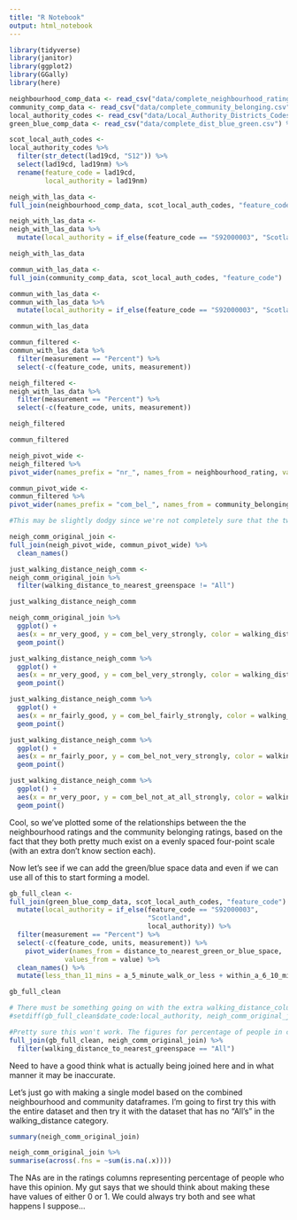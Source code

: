 ```yaml
---
title: "R Notebook"
output: html_notebook
---
```


```r
library(tidyverse)
library(janitor)
library(ggplot2)
library(GGally)
library(here)

neighbourhood_comp_data <- read_csv("data/complete_neighbourhood_rating.csv") %>% clean_names()
community_comp_data <- read_csv("data/complete_community_belonging.csv") %>% clean_names()
local_authority_codes <- read_csv("data/Local_Authority_Districts_Codes.csv") %>% clean_names()
green_blue_comp_data <- read_csv("data/complete_dist_blue_green.csv") %>% clean_names()


```

```r
scot_local_auth_codes <-
local_authority_codes %>% 
  filter(str_detect(lad19cd, "S12")) %>% 
  select(lad19cd, lad19nm) %>% 
  rename(feature_code = lad19cd,
         local_authority = lad19nm)
```

```r
neigh_with_las_data <-
full_join(neighbourhood_comp_data, scot_local_auth_codes, "feature_code")

neigh_with_las_data <-
neigh_with_las_data %>% 
  mutate(local_authority = if_else(feature_code == "S92000003", "Scotland", local_authority))

neigh_with_las_data
```

```r
commun_with_las_data <-
full_join(community_comp_data, scot_local_auth_codes, "feature_code")

commun_with_las_data <-
commun_with_las_data %>% 
  mutate(local_authority = if_else(feature_code == "S92000003", "Scotland", local_authority))

commun_with_las_data
```

```r
commun_filtered <-
commun_with_las_data %>%
  filter(measurement == "Percent") %>% 
  select(-c(feature_code, units, measurement))

neigh_filtered <-
neigh_with_las_data %>%
  filter(measurement == "Percent") %>% 
  select(-c(feature_code, units, measurement))
```

```r
neigh_filtered

commun_filtered
```
```r
neigh_pivot_wide <-
neigh_filtered %>% 
pivot_wider(names_prefix = "nr_", names_from = neighbourhood_rating, values_from = value)

commun_pivot_wide <-
commun_filtered %>% 
pivot_wider(names_prefix = "com_bel_", names_from = community_belonging, values_from = value)
```

```r
#This may be slightly dodgy since we're not completely sure that the two data sets refer to the same individuals. We're probably going to end up with quite a lot of missing values as well

neigh_comm_original_join <-
full_join(neigh_pivot_wide, commun_pivot_wide) %>% 
  clean_names()
```

```r
just_walking_distance_neigh_comm <-
neigh_comm_original_join %>% 
  filter(walking_distance_to_nearest_greenspace != "All")

just_walking_distance_neigh_comm
```

```r
neigh_comm_original_join %>%
  ggplot() +
  aes(x = nr_very_good, y = com_bel_very_strongly, color = walking_distance_to_nearest_greenspace) +
  geom_point()
```

```r
just_walking_distance_neigh_comm %>% 
  ggplot() +
  aes(x = nr_very_good, y = com_bel_very_strongly, color = walking_distance_to_nearest_greenspace) +
  geom_point()
```

```r
just_walking_distance_neigh_comm %>% 
  ggplot() +
  aes(x = nr_fairly_good, y = com_bel_fairly_strongly, color = walking_distance_to_nearest_greenspace) +
  geom_point()
```

```r
just_walking_distance_neigh_comm %>% 
  ggplot() +
  aes(x = nr_fairly_poor, y = com_bel_not_very_strongly, color = walking_distance_to_nearest_greenspace) +
  geom_point()
```

```r
just_walking_distance_neigh_comm %>% 
  ggplot() +
  aes(x = nr_very_poor, y = com_bel_not_at_all_strongly, color = walking_distance_to_nearest_greenspace) +
  geom_point()
```

Cool, so we've plotted some of the relationships between the the neighbourhood ratings and the community belonging ratings, based on the fact that they both pretty much exist on a evenly spaced four-point scale (with an extra don't know section each). 

Now let's see if we can add the green/blue space data and even if we can use all of this to start forming a model. 

```r
gb_full_clean <-
full_join(green_blue_comp_data, scot_local_auth_codes, "feature_code") %>% 
  mutate(local_authority = if_else(feature_code == "S92000003", 
                                   "Scotland", 
                                   local_authority)) %>% 
  filter(measurement == "Percent") %>% 
  select(-c(feature_code, units, measurement)) %>% 
    pivot_wider(names_from = distance_to_nearest_green_or_blue_space,
              values_from = value) %>% 
  clean_names() %>% 
  mutate(less_than_11_mins = a_5_minute_walk_or_less + within_a_6_10_minute_walk)

gb_full_clean
```

```r
# There must be something going on with the extra walking_distance_column which might effect any join. I'm guessing it would just mean gaps though. 
#setdiff(gb_full_clean$date_code:local_authority, neigh_comm_original_join$date_code:)
```

```r
#Pretty sure this won't work. The figures for percentage of people in certain walking distance just wouldn't relate to the neighbourhood and community figures the way we'd want them to.
full_join(gb_full_clean, neigh_comm_original_join) %>% 
  filter(walking_distance_to_nearest_greenspace == "All")
```

Need to have a good think what is actually being joined here and in what manner it may be inaccurate.

Let's just go with making a single model based on the combined neighbourhood and community dataframes. I'm going to first try this with the entire dataset and then try it with the dataset that has no "All's" in the walking_distance category. 

```r
summary(neigh_comm_original_join)
```

```r
neigh_comm_original_join %>% 
summarise(across(.fns = ~sum(is.na(.x))))
```

The NAs are in the ratings columns representing percentage of people who have this opinion. My gut says that we should think about making these have values of either 0 or 1. We could always try both and see what happens I suppose...

```r

```

